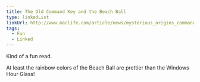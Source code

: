 ```yaml
---
title: The Old Command Key and the Beach Ball
type: linkedList
linkUrl: http://www.maclife.com/article/news/mysterious_origins_command_key_and_beach_ball
tags:
  - Fun
  - Linked
---
```


Kind of a fun read.

At least the rainbow colors of the Beach Ball are prettier than the Windows Hour Glass!
